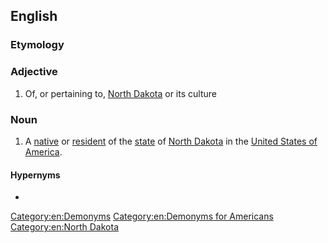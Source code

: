 ==English==

===Etymology===
{{suffix|North Dakota|an|lang=en}}

===Adjective===
{{en-adj|-}}

# Of, or pertaining to, [[North Dakota]] or its culture

===Noun===
{{en-noun}}

# A [[native]] or [[resident]] of the [[state]] of [[North Dakota]] in the [[United States of America]].

====Hypernyms====
* {{l|en|American}}

[[Category:en:Demonyms]]
[[Category:en:Demonyms for Americans]]
[[Category:en:North Dakota]]